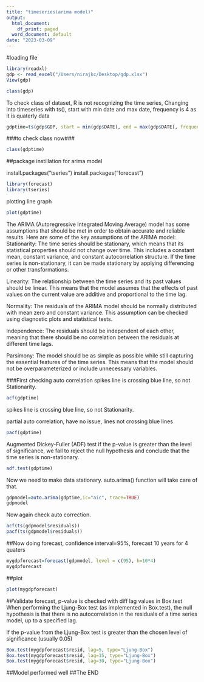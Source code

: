 ```yaml
---
title: "timeseries(arima model)"
output:
  html_document:
    df_print: paged
  word_document: default
date: "2023-03-09"
---
```

#loading file
```r
library(readxl)
gdp <- read_excel("/Users/nirajkc/Desktop/gdp.xlsx")
View(gdp) 
```



```r
class(gdp)
```
To check class of dataset, R is not recognizing the time series,
Changing into timeseries with ts(), start with min date and max date,
frequency is 4 as it is quaterly data

```r
gdptime=ts(gdp$GDP, start = min(gdp$DATE), end = max(gdp$DATE), frequency = 4)
```
###to check class now###
```r
class(gdptime)
```
##package instillation for arima model


install.packages("tseries")
install.packages("forecast")
```r
library(forecast) 
library(tseries) 
```
plotting line graph
```r
plot(gdptime)
```



The ARIMA (Autoregressive Integrated Moving Average) model has some assumptions that should be met in order to obtain accurate and reliable results. Here are some of the key assumptions of the ARIMA model:
Stationarity: The time series should be stationary, which means that its statistical properties should not change over time. This includes a constant mean, constant variance, and constant autocorrelation structure. If the time series is non-stationary, it can be made stationary by applying differencing or other transformations.

Linearity: The relationship between the time series and its past values should be linear. This means that the model assumes that the effects of past values on the current value are additive and proportional to the time lag.

Normality: The residuals of the ARIMA model should be normally distributed with mean zero and constant variance. This assumption can be checked using diagnostic plots and statistical tests.

Independence: The residuals should be independent of each other, meaning that there should be no correlation between the residuals at different time lags.

Parsimony: The model should be as simple as possible while still capturing the essential features of the time series. This means that the model should not be overparameterized or include unnecessary variables.


###First checking auto correlation
spikes line is crossing blue line, so not Stationarity.





```r
acf(gdptime)
```
spikes line is crossing blue line, so not Stationarity.

partial auto correlation, have no issue, lines not crossing blue lines
```r
pacf(gdptime)
```
Augmented Dickey-Fuller (ADF) test
if the p-value is greater than the level of significance, we fail to 
reject the null hypothesis and conclude that the time series is non-stationary.
```r
adf.test(gdptime)
```
Now we need to make data stationary.
auto.arima() function will take care of that.

```r
gdpmodel=auto.arima(gdptime,ic="aic", trace=TRUE)
gdpmodel
```
Now again check auto correction.
```r
acf(ts(gdpmodel$residuals))
pacf(ts(gdpmodel$residuals))
```

##Now doing forecast, confidence interval=95%, forecast 10 years for 4 quaters
```r
mygdpforecast=forecast(gdpmodel, level = c(95), h=10*4)
mygdpforecast
```

##plot

```r
plot(mygdpforecast)
```
##Validate forecast, 
p-value is checked with diff lag values in Box.test
When performing the Ljung-Box test (as implemented in Box.test), the null hypothesis is that there is no autocorrelation in the residuals of a time series model, up to a specified lag.

If the p-value from the Ljung-Box test is greater than the chosen level of significance (usually 0.05)

```r
Box.test(mygdpforecast$resid, lag=5, type="Ljung-Box")
Box.test(mygdpforecast$resid, lag=15, type="Ljung-Box")
Box.test(mygdpforecast$resid, lag=30, type="Ljung-Box")
```

##Model performed well
##The END